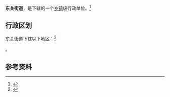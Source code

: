 {{中国乡级行政区|62/29/01/003/000}}

'''东关街道'''，是{{PRC admin/fullname|62/29/01/003/000|3}}下辖的一个[[乡镇|乡镇]]级行政单位。<ref>{{PRC admin/ref sgc|{{PRC admin/parent|62/29/01/003/000}}}}</ref>

== 行政区划 ==

东关街道下辖以下地区：<ref>{{PRC admin/ref sgc|62/29/01/003/000}}</ref>

{{PRC admin/children|62/29/01/003/000}}。

== 参考资料 ==

{{reflist}}

{{行政区划小作品}}
{{PRC admin/navcat|62/29/01/003/000}}
